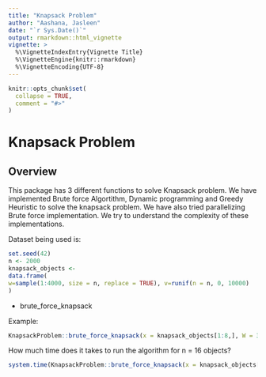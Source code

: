 ```yaml
---
title: "Knapsack Problem"
author: "Aashana, Jasleen"
date: "`r Sys.Date()`"
output: rmarkdown::html_vignette
vignette: >
  %\VignetteIndexEntry{Vignette Title}
  %\VignetteEngine{knitr::rmarkdown}
  %\VignetteEncoding{UTF-8}
---
```


```r
knitr::opts_chunk$set(
  collapse = TRUE,
  comment = "#>"
)
```

# Knapsack Problem 


## Overview

This package has 3 different functions to solve Knapsack problem. We have implemented Brute force Algortithm, Dynamic programming and Greedy Heuristic to solve the knapsack problem. We have also tried parallelizing Brute force implementation. We try to understand the complexity of these implementations.

Dataset being used is:
```r
set.seed(42)
n <- 2000
knapsack_objects <-
data.frame(
w=sample(1:4000, size = n, replace = TRUE), v=runif(n = n, 0, 10000)
)
```

* brute_force_knapsack

Example:
```r
KnapsackProblem::brute_force_knapsack(x = knapsack_objects[1:8,], W = 3500)
```

How much time does it takes to run the algorithm for n = 16 objects?
```r
system.time(KnapsackProblem::brute_force_knapsack(x = knapsack_objects[1:8,], W = 3500))
```





